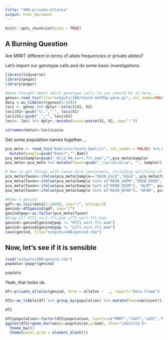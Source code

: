 ```yaml
---
title: "400-private-alleles"
output: html_document
---
```


```r
knitr::opts_chunk$set(echo = TRUE)
```

## A Burning Question
Are MRRT different in terms of allele frequencies or private alleles?   

Let's import our genotype calls and do some basic investigations.
```r
library(tidyverse)
library(pegas)
library(poppr)

#Some thought about which genotype calls to use should be in here....
genos<-read_tsv(file="outputs/100/test4-maf05p.geno.gz", col_names=FALSE)
data <-as_tibble(t(genos[3:50]))
loci <- genos %>% dplyr::select(X1, X2) 
loci$X1<-gsub("\\.","_", loci$X1)
loci$X1<-gsub("_","", loci$X1)
loci<- loci %>% dplyr::mutate(Locus=paste(X1, X2, sep="-"))

colnames(data)<-loci$Locus
```

Get some population names together....
```r
pca_meta <- read_tsv("bamlists/test4.bamlist", col_names = FALSE) %>% mutate(Bam=gsub("bams/","",X1)) %>% 
  mutate(Sample=gsub("bams/","",Bam))
pca_meta$Sample=gsub("_0\\d_RA.sort.flt.bam","",pca_meta$Sample)
pca_meta<-pca_meta %>% mutate(Taxon=gsub("_\\w\\w\\w\\w", "", Sample)) %>% select(-X1)

# Now to get things with taxon more reasonable, including splitting of WLRT from REDB
pca_meta$Taxon<-ifelse(pca_meta$Sample=="RAIN_EGLK","EGLK", pca_meta$Taxon)
pca_meta$Taxon<-ifelse(pca_meta$Sample %in% c("REDB_SHPN","REDB_EDSN","REDB_MOHD"),"MRRT", pca_meta$Taxon)
pca_meta$Taxon<-ifelse(pca_meta$Sample %in% c("REDB_DISM"), "WLRT", pca_meta$Taxon)
pca_meta$Taxon<-ifelse(pca_meta$Sample %in% c("RAIN_NFAR"), "NFAR", pca_meta$Taxon)

#Make a genind
gdf<-as.loci(data[1:1000], sep="/", ploidy=2)
genind<-df2genind(gdf, sep="/")
genind@pop<-as.factor(pca_meta$Taxon)
#Drop LCT PCT1.sort.flt.bam LCT1.sort.flt.bam
genind<-genind[genind@pop != "PCT1.sort.flt.bam"]
genind<-genind[genind@pop != "LCT1.sort.flt.bam"]
save(genind, file="outputs/400/genind.rda")
```


## Now, let's see if it is sensible

```r
load("outputs/400/genind.rda")
popdata<-poppr(genind)

popdata
```

Yeah, that looks ok. 

```r
df<-private_alleles(genind, form = alleles ~  ., report="data.frame")

df2<-as_tibble(df) %>% group_by(population) %>% mutate(Sum=sum(count)) %>% select(population, Sum) %>% unique() %>% ungroup() %>% mutate(Total=sum(Sum))

df2
```

```r
df2$population<-factor(df2$population, levels=c("MRRT","CAGT","LKGT","KRNB","WLRT","REDB","EGLK","NFAR","HRNB","STLH"))
ggplot(df2)+geom_bar(aes(x=population,y=Sum), stat="identity")+
  theme_bw()+
  theme(panel.grid = element_blank())
```